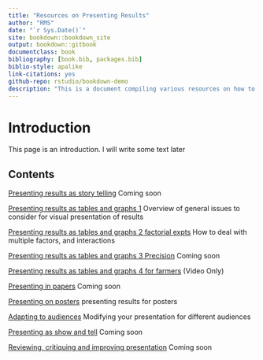 ```yaml
--- 
title: "Resources on Presenting Results"
author: "RMS"
date: "`r Sys.Date()`"
site: bookdown::bookdown_site
output: bookdown::gitbook
documentclass: book
bibliography: [book.bib, packages.bib]
biblio-style: apalike
link-citations: yes
github-repo: rstudio/bookdown-demo
description: "This is a document compiling various resources on how to present results from different types of data, for different audiences and different purposes"
---
```


# Introduction

This page is an introduction. I will write some text later

## Contents

[Presenting results as story telling](#story)
Coming soon

[Presenting results as tables and graphs 1](#tablegraph1)
Overview of general issues to consider for visual presentation of results

[Presenting results as tables and graphs  2 factorial expts ](#factor)
How to deal with multiple factors, and interactions

[Presenting results as tables and graphs  3 Precision](#precision)
Coming soon

[Presenting results as tables and graphs  4 for farmers](#farmers)
(Video Only)

[Presenting in papers](#papers)
Coming soon

[Presenting on posters](#posters)
presenting results for posters

[Adapting to audiences](#audience)
Modifying your presentation for different audiences

[Presenting as show and tell](#showandtell)
Coming soon

[Reviewing,  critiquing and improving presentation](#review)
Coming soon
